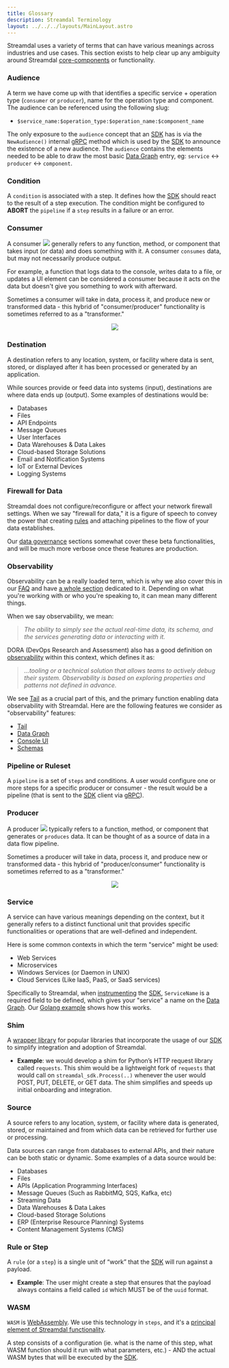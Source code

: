```yaml
---
title: Glossary
description: Streamdal Terminology
layout: ../../../layouts/MainLayout.astro
---
```



Streamdal uses a variety of terms that can have various meanings across 
industries and use cases. This section exists to help clear up any ambiguity 
around Streamdal [core-components](/en/core-components/overview/) or 
functionality.

### <span class="pkeyword">Audience</span>

A term we have come up with that identifies a specific service + operation 
type (`consumer` or `producer`), name for the operation type and component. 
The audience can be referenced using the following slug:
  - `$service_name:$operation_type:$operation_name:$component_name`

The only exposure to the `audience` concept that an 
[SDK](/en/core-components/sdk/) has is via the `NewAudience()` internal 
[gRPC](/en/engineering/grpc/) method which is used by the 
[SDK](/en/core-components/sdk/) to announce the existence of a new audience. 
The `audience` contains the elements needed to be able to draw the most basic 
[Data Graph](/en/core-components/console-ui/#data-graph) entry, eg: `service` ↔ `producer` ↔ 
`component`.

### <span class="pkeyword">Condition</span>

A `condition` is associated with a step. It defines how the 
[SDK](/en/core-components/sdk/) should react to the result of a step 
execution. The condition might be configured to **ABORT** the `pipeline` if a 
`step` results in a failure or an error.

### <span class="pkeyword">Consumer</span>

A consumer <img src={consumer_icon} class="inlineimg" /> generally refers to 
any function, method, or component that takes input (or data) and does 
something with it. A consumer `consumes` data, but may not necessarily 
produce output. 

For example, a function that logs data to the console, writes data to a file, 
or updates a UI element can be considered a consumer because it acts on the 
data but doesn't give you something to work with afterward.

Sometimes a consumer will take in data, process it, and produce new or 
transformed data - this hybrid of "consumer/producer" functionality is 
sometimes referred to as a "transformer."

<center><img src={consumer} /></center>

### <span class="pkeyword">Destination</span>
A destination refers to any location, system, or facility where data is sent, 
stored, or displayed after it has been processed or generated by an application. 

While sources provide or feed data into systems (input), destinations are where 
data ends up (output). Some examples of destinations would be:

- Databases
- Files
- API Endpoints
- Message Queues
- User Interfaces
- Data Warehouses & Data Lakes
- Cloud-based Storage Solutions
- Email and Notification Systems
- IoT or External Devices
- Logging Systems

### <span class="pkeyword">Firewall for Data</span>

Streamdal does not configure/reconfigure or affect your network firewall 
settings. When we say "firewall for data," it is a figure of speech to convey 
the power that creating <a href="/en/resources-support/glossary#rule-or-step" class="pkeyword">rules</a> and attaching pipelines to the flow of your 
data establishes. 

Our [data governance](/en/data-governance/overview/) sections somewhat cover 
these beta functionalities, and will be much more verbose once these features 
are production.

### <span class="pkeyword">Observability</span>

Observability can be a really loaded term, which is why we also cover this in 
our [FAQ](/en/resources-support/faq/) and have [a whole section](/en/engineering/observability/) 
dedicated to it. Depending on what you're working with or who you're speaking 
to, it can mean many different things. 

When we say observability, we mean:  
> _The ability to simply see the actual real-time data, its schema, and the 
services generating data or interacting with it._

DORA (DevOps Research and Assessment) also has a good definition on 
[observability](https://dora.dev/devops-capabilities/technical/monitoring-and-observability/#:~:text=Observability%20is%20tooling%20or%20a%20technical%20solution%20that%20allows%20teams%20to%20actively%20debug%20their%20system.%20Observability%20is%20based%20on%20exploring%20properties%20and%20patterns%20not%20defined%20in%20advance.) 
within this context, which defines it as:  
  
> _...tooling or a technical solution that allows teams to actively debug their 
system. Observability is based on exploring properties and patterns not defined 
in advance._

We see [Tail](/en/guides/tail/) as a crucial part of this, and the primary 
function enabling data observability with Streamdal. Here are the following 
features we consider as "observability" features:

- [Tail](/en/guides/tail/)
- [Data Graph](/en/core-components/console-ui#data-graph)
- [Console UI](/en/core-components/console-ui/)
- [Schemas](/en/core-components/overview/#console-ui-the-observability-command-center)


### <span class="pkeyword">Pipeline</span> or <span class="pkeyword">Ruleset</span>

A `pipeline` is a set of `steps` and conditions. A user would configure one or 
more steps for a specific producer or consumer - the result would be a pipeline 
(that is sent to the [SDK](/en/core-components/sdk/) client via [gRPC](/en/engineering/grpc/)).


### <span class="pkeyword">Producer</span> 
A producer <img src={producer_icon} class="inlineimg" />  typically refers to a 
function, method, or component that generates or `produces` data. It can be 
thought of as a source of data in a data flow pipeline.

Sometimes a producer will take in data, process it, and produce new or 
transformed data - this hybrid of "producer/consumer" functionality is 
sometimes referred to as a "transformer."

<center><img src={producer} /></center>

### <span class="pkeyword">Service</span>

A service can have various meanings depending on the context, but it generally 
refers to a distinct functional unit that provides specific functionalities or 
operations that are well-defined and independent.

Here is some common contexts in which the term "service" might be used:

- Web Services
- Microservices
- Windows Services (or Daemon in UNIX)
- Cloud Services (Like IaaS, PaaS, or SaaS services)

Specifically to Streamdal, when [instrumenting](/en/guides/instrumentation/) 
the [SDK](/en/core-components/sdk/), `ServiceName` is a required field to be 
defined, which gives your "service" a name on the 
[Data Graph](/en/core-components/console-ui#data-graph). Our 
[Golang example](/en/core-components/sdk/#golang-sdk-example) shows how this 
works.

### <span class="pkeyword">Shim</span>

A [wrapper library](/en/core-components/libraries-shims/) for popular libraries 
that incorporate the usage of our [SDK](/en/core-components/sdk/) to simplify 
integration and adoption of Streamdal.

- **Example**: we would develop a shim for Python’s HTTP request library called 
`requests`. This shim would be a lightweight fork of `requests` that would call 
on `streamdal_sdk.Process(..)` whenever the user would POST, PUT, DELETE, or GET 
data. The shim simplifies and speeds up initial onboarding and integration.

### <span class="pkeyword">Source</span>

A source refers to any location, system, or facility where data is generated, 
stored, or maintained and from which data can be retrieved for further use or 
processing. 

Data sources can range from databases to external APIs, and their nature can be 
both static or dynamic. Some examples of a data source would be:

- Databases
- Files
- APIs (Application Programming Interfaces)
- Message Queues (Such as RabbitMQ, SQS, Kafka, etc)
- Streaming Data
- Data Warehouses & Data Lakes
- Cloud-based Storage Solutions
- ERP (Enterprise Resource Planning) Systems
- Content Management Systems (CMS)

### <span class="pkeyword">Rule</span> or <span class="pkeyword">Step</span>

A `rule` (or a `step`) is a single unit of “work” that the 
[SDK](/en/core-components/sdk/) will run against a payload.
- **Example**: The user might create a step that ensures that the payload always 
contains a field called `id` which MUST be of the `uuid` format.

### <span class="pkeyword">WASM</span>

`WASM` is <a href="https://webassembly.org/" target="_blank">WebAssembly</a>. 
We use this technology in `steps`, and it's a 
[principal element of Streamdal functionality](/en/resources-support/faq/#16-what-role-does-wasm-play-in-streamdal). 

A step consists of a configuration 
(ie. what is the name of this step, what <span class="pkeyword">WASM</span> 
function should it run with what parameters, etc.) - AND the actual WASM bytes 
that will be executed by the [SDK](/en/core-components/sdk/).
